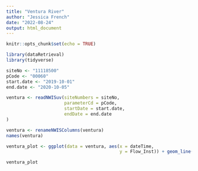 ```yaml
---
title: "Ventura River"
author: "Jessica French"
date: "2022-08-24"
output: html_document
---
```


```r
knitr::opts_chunk$set(echo = TRUE)
```

```r
library(dataRetrieval)
library(tidyverse)
```


```r
siteNo <- "11118500"
pCode <- "00060"
start.date <- "2019-10-01"
end.date <- "2020-10-05"

ventura <- readNWISuv(siteNumbers = siteNo,
                      parameterCd = pCode,
                      startDate = start.date,
                      endDate = end.date
)

ventura <- renameNWISColumns(ventura)
names(ventura)
```

```r
ventura_plot <- ggplot(data = ventura, aes(x = dateTime,
                                           y = Flow_Inst)) + geom_line()

ventura_plot
```


